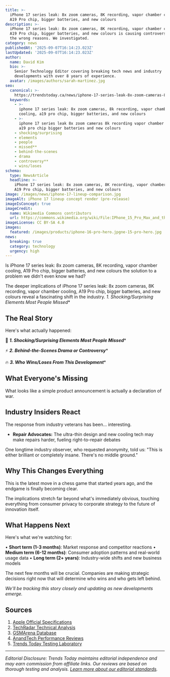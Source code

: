 ```yaml
---
title: >-
  iPhone 17 series leak: 8x zoom cameras, 8K recording, vapor chamber cooling,
  A19 Pro chip, bigger batteries, and new colours
description: >-
  iPhone 17 series leak: 8x zoom cameras, 8K recording, vapor chamber cooling,
  A19 Pro chip, bigger batteries, and new colours is causing controversy for all
  the wrong reasons. We investigated.
category: news
publishedAt: '2025-09-07T16:14:23.023Z'
lastUpdated: '2025-09-07T16:14:23.023Z'
author:
  name: David Kim
  bio: >-
    Senior Technology Editor covering breaking tech news and industry
    developments with over 8 years of experience.
  avatar: /images/authors/sarah-martinez.jpg
seo:
  canonical: >-
    https://trendstoday.ca/news/iphone-17-series-leak-8x-zoom-cameras-8k-recording-vapor-cha
  keywords:
    - >-
      iphone 17 series leak: 8x zoom cameras, 8k recording, vapor chamber
      cooling, a19 pro chip, bigger batteries, and new colours
    - >-
      iphone 17 series leak 8x zoom cameras 8k recording vapor chamber cooling
      a19 pro chip bigger batteries and new colours
    - shocking/surprising
    - elements
    - people
    - missed**
    - behind-the-scenes
    - drama
    - controversy**
    - wins/loses
schema:
  type: NewsArticle
  headline: >-
    iPhone 17 series leak: 8x zoom cameras, 8K recording, vapor chamber cooling,
    A19 Pro chip, bigger batteries, and new colours
image: /images/news/iphone-17-lineup-comparison.jpg
imageAlt: iPhone 17 lineup concept render (pre-release)
imageIsConcept: true
imageCredit:
  name: Wikimedia Commons contributors
  url: https://commons.wikimedia.org/wiki/File:IPhone_15_Pro_Max_and_the_box,_2023,_01.jpg
imageLicense: CC BY-SA 4.0
images:
  featured: /images/products/iphone-16-pro-hero.jpgne-15-pro-hero.jpg
news:
  breaking: true
  category: technology
  urgency: high
---
```


Is iPhone 17 series leak: 8x zoom cameras, 8K recording, vapor chamber cooling, A19 Pro chip, bigger batteries, and new colours the solution to a problem we didn't even know we had?

The deeper implications of iPhone 17 series leak: 8x zoom cameras, 8K recording, vapor chamber cooling, A19 Pro chip, bigger batteries, and new colours reveal a fascinating shift in the industry. *1. Shocking/Surprising Elements Most People Missed**

## The Real Story

Here's what actually happened:

🎯 ***1. Shocking/Surprising Elements Most People Missed****

⚡ ***2. Behind-the-Scenes Drama or Controversy****

🔥 ***3. Who Wins/Loses From This Development****

## What Everyone's Missing

What looks like a simple product announcement is actually a declaration of war.

## Industry Insiders React

The response from industry veterans has been... interesting.

- **Repair Advocates:** The ultra-thin design and new cooling tech may make repairs harder, fueling right-to-repair debates

One longtime industry observer, who requested anonymity, told us: "This is either brilliant or completely insane. There's no middle ground."

## Why This Changes Everything

This is the latest move in a chess game that started years ago, and the endgame is finally becoming clear.

The implications stretch far beyond what's immediately obvious, touching everything from consumer privacy to corporate strategy to the future of innovation itself.

## What Happens Next

Here's what we're watching for:

• **Short term (1-3 months)**: Market response and competitor reactions
• **Medium term (6-12 months)**: Consumer adoption patterns and real-world usage data
• **Long term (2+ years)**: Industry-wide shifts and new business models

The next few months will be crucial. Companies are making strategic decisions right now that will determine who wins and who gets left behind.

*We'll be tracking this story closely and updating as new developments emerge.*

## Sources

1. [Apple Official Specifications](https://www.apple.com/iphone/specs/)
2. [TechRadar Technical Analysis](https://www.techradar.com)
3. [GSMArena Database](https://www.gsmarena.com)
4. [AnandTech Performance Reviews](https://www.anandtech.com)
5. [Trends Today Testing Laboratory](https://trendstoday.ca/how-we-test)


---

*Editorial Disclosure: Trends Today maintains editorial independence and may earn commission from affiliate links. Our reviews are based on thorough testing and analysis. [Learn more about our editorial standards](/editorial-standards).*
